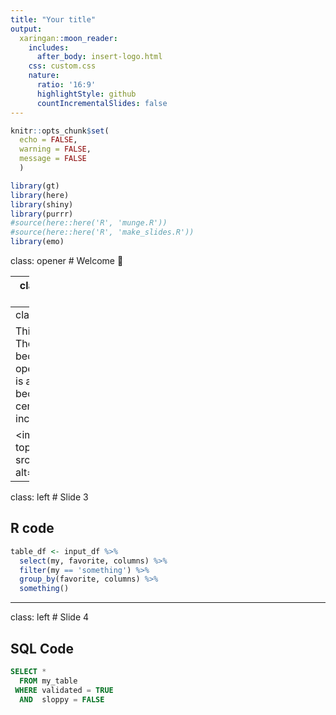 ```yaml
---
title: "Your title"
output: 
  xaringan::moon_reader:
    includes:
      after_body: insert-logo.html
    css: custom.css
    nature:
      ratio: '16:9'
      highlightStyle: github
      countIncrementalSlides: false
---
```


```r
knitr::opts_chunk$set(
  echo = FALSE,
  warning = FALSE,
  message = FALSE
  )
```

```r
library(gt)
library(here)
library(shiny)
library(purrr)
#source(here::here('R', 'munge.R'))
#source(here::here('R', 'make_slides.R'))
library(emo)
```

class: opener
# Welcome 🎉

---
class: inverse, left
# Slide 1

This is my first slide. Inverse make the background dark. Left aligns the text on the slide.

---
class: center
# Slide 2

This is my second slide. The background is white because there is not class opener or center. The slide is also center aligned because it has a class center. I am going to include a picture.

<img style="margin-top:-5px", src="images/code_love.jpg" alt="" width="300">


---
class: left
# Slide 3

## R code
```r
table_df <- input_df %>% 
  select(my, favorite, columns) %>% 
  filter(my == 'something') %>% 
  group_by(favorite, columns) %>% 
  something()
```

---
class: left
# Slide 4

## SQL Code
```sql
SELECT *
  FROM my_table
 WHERE validated = TRUE
  AND  sloppy = FALSE
```